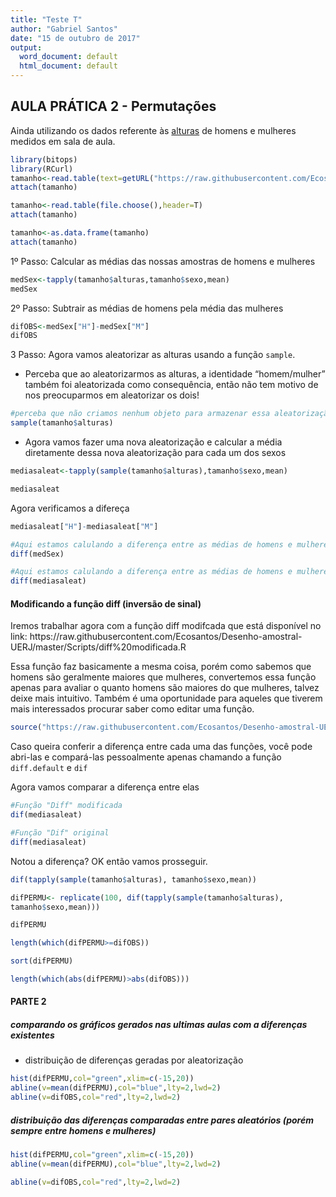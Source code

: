---
title: "Teste T"
author: "Gabriel Santos"
date: "15 de outubro de 2017"
output:
  word_document: default
  html_document: default
---

##			AULA PRÁTICA 2 - Permutações

Ainda utilizando os dados referente às [alturas](https://raw.githubusercontent.com/Ecosantos/Desenho-amostral-UERJ/master/Dados/altura.txt) de homens e mulheres medidos em sala de aula.

```{r, echo=FALSE}
library(bitops)
library(RCurl)
tamanho<-read.table(text=getURL("https://raw.githubusercontent.com/Ecosantos/Desenho-amostral-UERJ/master/Dados/altura.txt"),header=T)
attach(tamanho)
```


```{r, eval=FALSE}
tamanho<-read.table(file.choose(),header=T)
attach(tamanho)
```


```{r}
tamanho<-as.data.frame(tamanho)
attach(tamanho)
```


1º Passo: Calcular as médias das nossas amostras de homens e mulheres
```{r}
medSex<-tapply(tamanho$alturas,tamanho$sexo,mean)
medSex
```

2º Passo: Subtrair as médias de homens pela média das mulheres
```{r}
difOBS<-medSex["H"]-medSex["M"]
difOBS
```

3 Passo: Agora vamos aleatorizar as alturas usando a função `sample`. 

   - Perceba que ao aleatorizarmos as alturas, a identidade "homem/mulher" também foi aleatorizada como consequência, então não tem motivo de nos preocuparmos em aleatorizar os dois!
```{r}
#perceba que não criamos nenhum objeto para armazenar essa aleatorização, então teremos que repetir o passo da próxima vez.
sample(tamanho$alturas)
```


 - Agora vamos fazer uma nova aleatorização e calcular a média diretamente dessa nova aleatorização para cada um dos sexos
```{r}
mediasaleat<-tapply(sample(tamanho$alturas),tamanho$sexo,mean)

mediasaleat
```

Agora verificamos a difereça
```{r}
mediasaleat["H"]-mediasaleat["M"]
```


```{r}
#Aqui estamos calulando a diferença entre as médias de homens e mulheres com base nos valores observados
diff(medSex)

#Aqui estamos calulando a diferença entre as médias de homens e mulheres baseada na aleatorização que fizemos
diff(mediasaleat)
```


#### Modificando a função diff (inversão de sinal)	


Iremos trabalhar agora com a função diff modifcada que está disponível no link:
https://raw.githubusercontent.com/Ecosantos/Desenho-amostral-UERJ/master/Scripts/diff%20modificada.R

Essa função faz basicamente a mesma coisa, porém como sabemos que homens são geralmente maiores que mulheres, convertemos essa função apenas para avaliar o quanto homens são maiores do que mulheres, talvez deixe mais intuitivo.  Também é uma oportunidade para aqueles que tiverem mais interessados procurar saber como editar uma função.

```{r}
source("https://raw.githubusercontent.com/Ecosantos/Desenho-amostral-UERJ/master/Scripts/diff%20modificada.R")
```

Caso queira conferir a diferença entre cada uma das funções, você pode abri-las e compará-las pessoalmente apenas chamando a função `diff.default` e `dif`

Agora vamos comparar a diferença entre elas

```{r}
#Função "Diff" modificada
dif(mediasaleat)

#Função "Dif" original
diff(mediasaleat)
```

Notou a diferença? OK então vamos prosseguir.


```{r}
dif(tapply(sample(tamanho$alturas), tamanho$sexo,mean))

```

```{r}
difPERMU<- replicate(100, dif(tapply(sample(tamanho$alturas),
tamanho$sexo,mean)))
```

```{r, echo=F}
difPERMU
```

```{r}
length(which(difPERMU>=difOBS))
```

```{r}
sort(difPERMU)
```

```{r}
length(which(abs(difPERMU)>abs(difOBS)))
```


####			PARTE 2


##### comparando os gráficos gerados nas ultimas aulas com a diferenças existentes

- distribuição de diferenças geradas por aleatorização 

```{r}
hist(difPERMU,col="green",xlim=c(-15,20)) 
abline(v=mean(difPERMU),col="blue",lty=2,lwd=2)
abline(v=difOBS,col="red",lty=2,lwd=2)
```



##### distribuição das diferenças comparadas entre pares aleatórios (porém sempre entre homens e mulheres)

```{r}
hist(difPERMU,col="green",xlim=c(-15,20)) 
abline(v=mean(difPERMU),col="blue",lty=2,lwd=2)
```

```{r, eval=FALSE}
abline(v=difOBS,col="red",lty=2,lwd=2)
```
